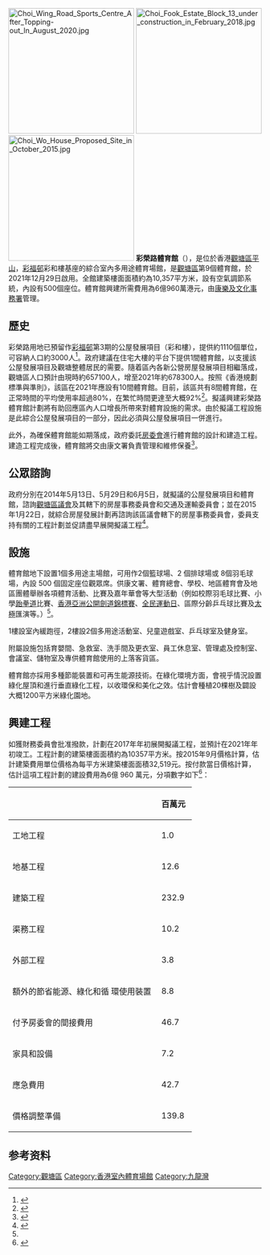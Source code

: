 {{Onesource|time=2016-05-28T10:23:31+00:00}}{{Primarysources}}
[[File:Choi_Wing_Road_Sports_Centre_After_Topping-out_In_August_2020.jpg|250px]]
[[File:Choi_Fook_Estate_Block_13_under_construction_in_February_2018.jpg|250px]]
[[File:Choi_Wo_House_Proposed_Site_in_October_2015.jpg|250px]]
'''彩榮路體育館'''（{{lang-en|Choi Wing Road Stadium}}），是位於香港[[觀塘區|觀塘區]][[平山_(香港)|平山]]，[[彩福邨|彩福邨]]彩和樓基座的綜合室內多用途體育場館，是[[觀塘區|觀塘區]]第9個體育館，於2021年12月29日啟用。全館建築樓面面積約為10,357平方米，設有空氣調節系統，內設有500個座位。體育館興建所需費用為6億960萬港元，由[[康樂及文化事務署|康樂及文化事務署]]管理。

== 歷史 ==
彩榮路用地已預留作[[彩福邨|彩福邨]]第3期的公屋發展項目（彩和樓），提供約1110個單位，可容納人口約3000人<ref>{{Cite web|url=http://www.legco.gov.hk/yr15-16/chinese/fc/pwsc/papers/p16-18c.pdf|title=財務委員會 工務小組委員會討論文件|accessdate=2016-05-15|author=|date=|publisher=|archive-date=2019-11-01|archive-url=https://web.archive.org/web/20191101214020/https://www.legco.gov.hk/yr15-16/chinese/fc/pwsc/papers/p16-18c.pdf}}</ref>。政府建議在住宅大樓的平台下提供1間體育館，以支援該公屋發展項目及觀塘整體居民的需要。隨着區內各新公營房屋發展項目相繼落成，觀塘區人口預計由現時約657100人，增至2021年約678300人。按照《香港規劃標準與準則》，該區在2021年應設有10間體育館。目前，該區共有8間體育館，在正常時間的平均使用率超過80%，在繁忙時間更達至大概92%<ref>{{Cite book|title=《香港規劃標準與準則》|last=|first=|publisher=|year=|isbn=|location=|pages=}}</ref>。擬議興建彩榮路體育館計劃將有助回應區內人口增長所帶來對體育設施的需求。由於擬議工程設施是此綜合公屋發展項目的一部分，因此必須與公屋發展項目一併進行。

此外，為確保體育館能如期落成，政府委託[[房委會|房委會]]進行體育館的設計和建造工程。建造工程完成後，體育館將交由康文署負責管理和維修保養<ref name="#1">{{Cite web|url=http://www.legco.gov.hk/yr15-16/chinese/panels/hg/papers/hg20160412cb1-749-3-c.pdf|title=^ 立法會房屋事務委員會工務計劃項目編號B722CL、B289RS及B187TB 基建、社區及運輸設施以配合深水埗、觀塘及屯門的公營房屋發展 2016年4月12日會議討論文件|accessdate=2016-05-15|author=|date=|publisher=|archive-date=2019-11-02|archive-url=https://web.archive.org/web/20191102221430/https://www.legco.gov.hk/yr15-16/chinese/panels/hg/papers/hg20160412cb1-749-3-c.pdf}}</ref>。

== 公眾諮詢 ==
政府分別在2014年5月13日、5月29日和6月5日，就擬議的公屋發展項目和體育館，諮詢[[觀塘區議會|觀塘區議會]]及其轄下的房屋事務委員會和交通及運輸委員會；並在2015年1月22日，就綜合房屋發展計劃再諮詢該區議會轄下的房屋事務委員會，委員支持有關的工程計劃並促請盡早展開擬議工程<ref>{{Cite web|url=http://www.legco.gov.hk/yr15-16/chinese/fc/pwsc/papers/p16-18c.pdf|title=財務委員會 工務小組委員會討論文件 2016年5月11日|accessdate=2016-05-15|author=|date=|publisher=|archive-date=2019-11-01|archive-url=https://web.archive.org/web/20191101214020/https://www.legco.gov.hk/yr15-16/chinese/fc/pwsc/papers/p16-18c.pdf}}</ref>。

== 設施 ==
體育館地下設置1個多用途主場館，可用作2個籃球場、2 個排球場或 8個羽毛球場，內設 500 個固定座位觀眾席。供康文署、體育總會、學校、地區體育會及地區團體舉辦各項體育活動、比賽及嘉年華會等大型活動（例如校際羽毛球比賽、小學[[跆拳道|跆拳道]]比賽、[[香港亞洲公開劍道錦標賽|香港亞洲公開劍道錦標賽]]、[[全民運動日|全民運動日]]、區際分齡乒乓球比賽及[[太極|太極]]匯演等。）<ref name="#1"/>。

1樓設室內緩跑徑，2樓設2個多用途活動室、兒童遊戲室、乒乓球室及健身室。

附屬設施包括育嬰間、急救室、洗手間及更衣室、員工休息室、管理處及控制室、會議室、儲物室及專供體育館使用的上落客貨區。

體育館亦採用多種節能裝置和可再生能源技術。在綠化環境方面，會視乎情況設置綠化屋頂和進行垂直綠化工程，以收環保和美化之效。估計會種植20棵樹及闢設大概1200平方米綠化園地。

== 興建工程 ==
如獲財務委員會批准撥款，計劃在2017年年初展開擬議工程，並預計在2021年年初竣工。工程計劃的建築樓面面積約為10357平方米。按2015年9月價格計算，估計建築費用單位價格為每平方米建築樓面面積32,519元。按付款當日價格計算，估計這項工程計劃的建設費用為6億 960 萬元，分項數字如下<ref>{{Cite web|url=http://www.legco.gov.hk/yr15-16/chinese/fc/pwsc/papers/p16-18c.pdf|title=財務委員會 工務小組委員會討論文件  2016年5月11日|accessdate=15/5/16|author=|date=|publisher=|archive-date=2019年11月1日|archive-url=https://web.archive.org/web/20191101214020/https://www.legco.gov.hk/yr15-16/chinese/fc/pwsc/papers/p16-18c.pdf}}</ref>：
{| class="wikitable"
!
!百萬元  
|-
|工地工程
|1.0
|-
|地基工程
|12.6
|-
|建築工程
|232.9
|-
|渠務工程
|10.2
|-
|外部工程  
|3.8
|-
|額外的節省能源、綠化和循 環使用裝置  
|8.8
|-
|付予房委會的間接費用
|46.7
|-
|家具和設備
|7.2
|-
|應急費用
|42.7
|-
|價格調整準備
|139.8
|}

== 参考资料 ==
{{reflist}}

{{香港室內體育場館}}

[[Category:觀塘區|Category:觀塘區]]
[[Category:香港室內體育場館|Category:香港室內體育場館]]
[[Category:九龍灣|Category:九龍灣]]